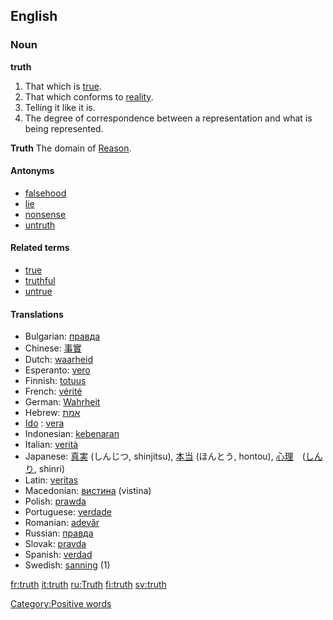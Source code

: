 ==English==

{{rank|around|black|lady|414|truth|turn|hold|cause}}

===Noun===
'''truth'''

# That which is [[true]].
# That which conforms to [[reality]].
# Telling it like it is.
# The degree of correspondence between a representation and what is being represented.

'''Truth'''  The domain of [[Reason]].

====Antonyms====
*[[falsehood]]
*[[lie]]
*[[nonsense]]
*[[untruth]]

====Related terms====
*[[true]]
*[[truthful]]
*[[untrue]]

====Translations====
*Bulgarian: [[правда]]
*Chinese: [[事實]]
*Dutch: [[waarheid]] {{f}}
*Esperanto: [[vero]]
*Finnish: [[totuus]]
*French: [[vérité]] {{f}}
*German: [[Wahrheit]] {{f}}
*Hebrew: [[אמת]]
*[[w:Ido|Ido]] : [[vera]]
*Indonesian: [[kebenaran]]
*Italian: [[verità]] {{f}}
*Japanese: [[真実]] (しんじつ, shinjitsu), [[本当]] (ほんとう, hontou), [[心理]]　([[しんり]], shinri)
*Latin: [[veritas]] {{f}}
*Macedonian: [[вистина]] (vistina)
*Polish: [[prawda]]
*Portuguese: [[verdade]]
*Romanian: [[adevăr]] {{n}}
*Russian: [[правда]]
*Slovak: [[pravda]] {{f}}
*Spanish: [[verdad]] {{f}}
*Swedish: [[sanning]] (1)

[[Category:Positive words]]

[[fr:truth]]
[[it:truth]]
[[ru:Truth]]
[[fi:truth]]
[[sv:truth]]